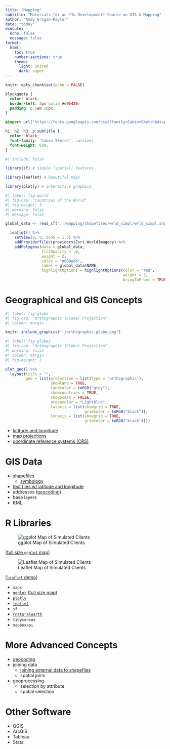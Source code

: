 ```yaml
---
title: "Mapping"
subtitle: "Materials for an *In Development* Course on GIS & Mapping"
author: "Andy Grogan-Kaylor"
date: "today"
execute:
  echo: false
  message: false
format:
  html:
    toc: true
    number-sections: true
    theme:
      light: united
      dark: vapor
---
```


```r

knitr::opts_chunk$set(echo = FALSE)

```

```css

blockquote {
  color: black;
  border-left: 2px solid #e95420; 
  padding: 0.5em 10px;
}

```

```css

@import url('https://fonts.googleapis.com/css2?family=Cabin+Sketch&display=swap');

h1, h2, h3, p.subtitle {
  color: black;
  font-family: 'Cabin Sketch', cursive;
  font-weight: 600;
}

```


```r
#| include: false

library(sf) # simple (spatial) features

library(leaflet) # beautiful maps

library(plotly) # interactive graphics

```

```r
#| label: fig-world
#| fig-cap: "Countries of the World"
#| fig-height: 3
#| warning: false
#| message: false

global_data <- read_sf("../mapping/shapefiles/wrld_simpl/wrld_simpl.shp")

  leaflet() %>%
    setView(0, 0, zoom = 1.5) %>%
    addProviderTiles(providers$Esri.WorldImagery) %>%
    addPolygons(data = global_data, 
                fillOpacity = .0, 
                weight = 2,
                color = "#009edb", 
                label = global_data$NAME,
                highlightOptions = highlightOptions(color = "red", 
                                                    weight = 2,
                                                    bringToFront = TRUE)) 

```

# Geographical and GIS Concepts

```r
#| label: fig-globe
#| fig-cap: "Orthographic (Globe) Projection"
#| column: margin

knitr::include_graphics("./orthographic-globe.png")

```

```r
#| label: fig-globe2
#| fig-cap: "Orthographic (Globe) Projection"
#| warning: false
#| column: margin
#| fig-height: 2

plot_geo() %>%
  layout(title = "", 
         geo = list(projection = list(type = 'orthographic'),
                    showland = TRUE,  
                    landcolor = toRGB("grey"),
                    showcountries = TRUE,
                    showocean = FALSE, 
                    oceancolor = "LightBlue",
                    lataxis = list(showgrid = TRUE,
                                   gridcolor = toRGB("black")),
                    lonaxis = list(showgrid = TRUE,
                                   gridcolor = toRGB("black"))))

```


* [latitude and longitude](./latitude-and-longitude/latitude-and-longitude.html)
* [map projections](./projections/projections.html)
* [coordinate reference systems (CRS)](./crs/crs.html)

# GIS Data

* [shapefiles](./shapefiles/shapefiles.html)
    + [symbology](./symbology/symbology.html)
* [text files w/ latitude and longitude](./client-data/client-data.html)
* addresses ([geocoding](./geocoding/geocoding-demo.html))
* base layers
* KML

# R Libraries

::: {.column-margin}
![ggplot Map of Simulated Clients](./ggplot/social-service-agency.png)
:::

::: {.column-margin}
[[full size `ggplot` map](./ggplot/social-service-agency.pdf)]
:::

::: {.column-margin}
![Leaflet Map of Simulated Clients](leafletmap.png)
:::

::: {.column-margin}
[[`leaflet` demo](./leaflet/leaflet-map-demo.html)]
:::

* `maps`
* [`ggplot`](./ggplot/ggplot-map-demo.html)  ([full size map](./ggplot/social-service-agency.pdf)) 
* [`plotly`](./plotly/plotly-demo.html)
* [`leaflet`](./leaflet/leaflet-map-demo.html) 
* `sf`
* [`rnaturalearth`](./rnaturalearth/rnaturalearth-demo.html)
* `tidycensus`
* `mapboxapi`

# More Advanced Concepts

* [geocoding](./geocoding/geocoding-demo.html)
* joining data
    + [joining external data to shapefiles](./merge-with-external-data/merge-with-external-data.html)
    + spatial joins
* geoprocessing
    + selection by attribute
    + spatial selection 
    
# Other Software

* QGIS
* ArcGIS
* Tableau
* Stata


